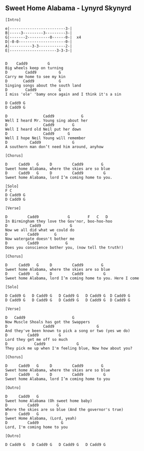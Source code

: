 ## Sweet Home Alabama - Lynyrd Skynyrd



```{}
[Intro]

e|-------------------------3-|
B|-----3---------3---------3-|
G|-------2----------0------0-|  x4
D|-0-0---------------------0-|     
A|----------3-3------------2-|
E|---------------------3-3-3-|


D    Cadd9         G
Big wheels keep on turning
D        Cadd9          G
Carry me home to see my kin
D       Cadd9           G
Singing songs about the south land
D        Cadd9          G                            
I miss 'ole' 'bamy once again and I think it's a sin

D Cadd9 G 
D Cadd9 G 

D                Cadd9            G
Well I heard Mr. Young sing about her
D                Cadd9        G
Well I heard old Neil put her down
D                Cadd9      G
Well I hope Neil Young will remember
D          Cadd9              G                
A southern man don’t need him around, anyhow

[Chorus]

D     Cadd9   G     D         Cadd9        G         
Sweet home Alabama, where the skies are so blue
D     Cadd9   G     D         Cadd9         G      
Sweet home Alabama, lord I’m coming home to you.

[Solo]
F C
D Cadd9 G 
D Cadd9 G 

[Verse]

D         Cadd9             G        F   C   D
In Birmingham they love the Gov'nor, boo-hoo-hoo
D          Cadd9             G
Now we all did what we could do
D         Cadd9       G
Now watergate doesn't bother me
D         Cadd9            G
Does you conscience bother you, (now tell the truth!)

[Chorus]

D     Cadd9   G     D         Cadd9        G         
Sweet home Alabama, where the skies are so blue
D     Cadd9   G     D         Cadd9         G      
Sweet home Alabama, lord I’m coming home to you. Here I come

[Solo]

D Cadd9 G   D Cadd9 G   D Cadd9 G   D Cadd9 G  D Cadd9 G   
D Cadd9 G   D Cadd9 G   D Cadd9 G   D Cadd9 G  D Cadd9 G 

[Verse]

D   Cadd9                     G
Now Muscle Shoals has got the Swappers
D                Cadd9                   G
And they've been known to pick a song or two (yes we do)
D         Cadd9         G
Lord they get me off so much
D            Cadd9              G    
They pick me up when I'm feeling blue, Now how about you?

[Chorus]

D     Cadd9   G     D         Cadd9        G         
Sweet home Alabama, where the skies are so blue
D     Cadd9   G     D         Cadd9         G      
Sweet home Alabama, lord I’m coming home to you

[Outro]

D     Cadd9   G      
Sweet home Alabama (Oh sweet home baby)
D         Cadd9        G    
Where the skies are so blue (And the governor's true)
D     Cadd9   G
Sweet Home Alabama, (Lord, yeah)
D         Cadd9          G
Lord, I'm coming home to you

[Outro]

D Cadd9 G   D Cadd9 G   D Cadd9 G   D Cadd9 G
```


